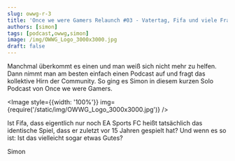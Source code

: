 ```yaml
---
slug: owwg-r-3
title: 'Once we were Gamers Relaunch #03 - Vatertag, Fifa und viele Fragen'
authors: [simon]
tags: [podcast,owwg,simon]
image: /img/OWWG_Logo_3000x3000.jpg
draft: false
---
```



Manchmal überkommt es einen und man weiß sich nicht mehr zu helfen. Dann nimmt man am besten einfach einen Podcast auf und fragt das kollektive Hirn der Community. So ging es Simon in diesem kurzen Solo Podcast von Once we were Gamers.

<Image style={{width: '100%'}} img={require('/static/img/OWWG_Logo_3000x3000.jpg')} />

<!--truncate-->

Ist Fifa, dass eigentlich nur noch EA Sports FC heißt tatsächlich das identische Spiel, dass er zuletzt vor 15 Jahren gespielt hat? Und wenn es so ist: Ist das vielleicht sogar etwas Gutes?

Simon

<ReactPlayer
    width="100%"
    height="50px"
    controls
    url='https://m10z.picnotes.de/OwwG/OwwG_Relaunch_03.mp3'
/>
